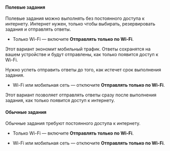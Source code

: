 #### Полевые задания

Полевые задания можно выполнять без постоянного доступа к интернету. Интернет нужен, только чтобы выбирать, резервировать задания и отправлять ответы.

- Только Wi-Fi — включите **Отправлять только по Wi-Fi**.

Этот вариант экономит мобильный трафик. Ответы сохранятся на вашем устройстве и будут отправлены, как только появится доступ к Wi-Fi.

<Note mode="note" title="Примечание">

Нужно успеть отправить ответы до того, как истечет срок выполнения задания.

</Note>

- Wi-Fi или мобильная сеть — отключите **Отправлять только по Wi-Fi**.

Этот вариант позволяет отправлять ответы сразу после выполнения задания, как только появится доступ к интернету.

#### Обычные задания

Обычные задания требуют постоянного доступа к интернету.

- Только Wi-Fi — включите **Отправлять только по Wi-Fi**.

- Wi-Fi или мобильная сеть — отключите **Отправлять только по Wi-Fi**.
